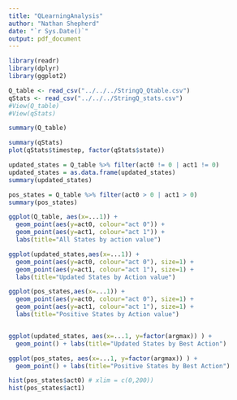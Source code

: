```yaml
---
title: "QLearningAnalysis"
author: "Nathan Shepherd"
date: "`r Sys.Date()`"
output: pdf_document
---
```


```r
library(readr)
library(dplyr)
library(ggplot2)
```

```r
Q_table <- read_csv("../../../StringQ_Qtable.csv")
qStats <- read_csv("../../../StringQ_stats.csv")
#View(Q_table)
#View(qStats)
```
```r
summary(Q_table)
```
```r
summary(qStats)
plot(qStats$timestep, factor(qStats$state))
```
```r
updated_states = Q_table %>% filter(act0 != 0 | act1 != 0)
updated_states = as.data.frame(updated_states)
summary(updated_states)
```
```r
pos_states = Q_table %>% filter(act0 > 0 | act1 > 0)
summary(pos_states)
```

```r
ggplot(Q_table, aes(x=...1)) + 
  geom_point(aes(y=act0, colour="act 0")) +
  geom_point(aes(y=act1, colour="act 1")) +
  labs(title="All States by action value")

ggplot(updated_states,aes(x=...1)) + 
  geom_point(aes(y=act0, colour="act 0"), size=1) +
  geom_point(aes(y=act1, colour="act 1"), size=1) +
  labs(title="Updated States by Action value")

ggplot(pos_states,aes(x=...1)) + 
  geom_point(aes(y=act0, colour="act 0"), size=1) +
  geom_point(aes(y=act1, colour="act 1"), size=1) +
  labs(title="Positive States by Action value")


ggplot(updated_states, aes(x=...1, y=factor(argmax)) ) + 
  geom_point() + labs(title="Updated States by Best Action")

ggplot(pos_states, aes(x=...1, y=factor(argmax)) ) + 
  geom_point() + labs(title="Positive States by Best Action")

hist(pos_states$act0) # xlim = c(0,200))
hist(pos_states$act1)
```

